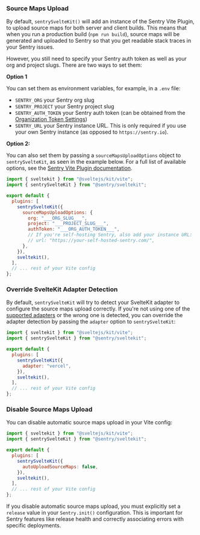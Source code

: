 ### Source Maps Upload

By default, `sentrySvelteKit()` will add an instance of the Sentry Vite Plugin, to upload source maps for both server and client builds. This means that when you run a production build (`npm run build`), source maps will be generated and uploaded to Sentry so that you get readable stack traces in your Sentry issues.

However, you still need to specify your Sentry auth token as well as your org and project slugs.
There are two ways to set them:

**Option 1**

You can set them as environment variables, for example, in a `.env` file:

- `SENTRY_ORG` your Sentry org slug
- `SENTRY_PROJECT` your Sentry project slug
- `SENTRY_AUTH_TOKEN` your Sentry auth token (can be obtained from the [Organization Token Settings](https://sentry.io/orgredirect/organizations/:orgslug/settings/auth-tokens/))
- `SENTRY_URL` your Sentry instance URL. This is only required if you use your own Sentry instance (as opposed to `https://sentry.io`).

**Option 2:**

You can also set them by passing a `sourceMapsUploadOptions` object to `sentrySvelteKit`, as seen in the example below. For a full list of available options, see the [Sentry Vite Plugin documentation](https://www.npmjs.com/package/@sentry/vite-plugin#options).

<OrgAuthTokenNote />

```javascript {filename:vite.config.(js|ts)} {6-12}
import { sveltekit } from "@sveltejs/kit/vite";
import { sentrySvelteKit } from "@sentry/sveltekit";

export default {
  plugins: [
    sentrySvelteKit({
      sourceMapsUploadOptions: {
        org: "___ORG_SLUG___",
        project: "___PROJECT_SLUG___",
        authToken: "___ORG_AUTH_TOKEN___",
        // If you're self-hosting Sentry, also add your instance URL:
        // url: "https://your-self-hosted-sentry.com/",
      },
    }),
    sveltekit(),
  ],
  // ... rest of your Vite config
};
```

### Override SvelteKit Adapter Detection

By default, `sentrySvelteKit` will try to detect your SvelteKit adapter to configure the source maps upload correctly. If you're not using one of the [supported adapters](/platforms/javascript/guides/sveltekit) or the wrong one is detected, you can override the adapter detection by passing the `adapter` option to `sentrySvelteKit`:

```javascript {filename:vite.config.(js|ts)} {7}
import { sveltekit } from "@sveltejs/kit/vite";
import { sentrySvelteKit } from "@sentry/sveltekit";

export default {
  plugins: [
    sentrySvelteKit({
      adapter: "vercel",
    }),
    sveltekit(),
  ],
  // ... rest of your Vite config
};
```

### Disable Source Maps Upload

You can disable automatic source maps upload in your Vite config:

```javascript {filename:vite.config.(js|ts)} {7}
import { sveltekit } from "@sveltejs/kit/vite";
import { sentrySvelteKit } from "@sentry/sveltekit";

export default {
  plugins: [
    sentrySvelteKit({
      autoUploadSourceMaps: false,
    }),
    sveltekit(),
  ],
  // ... rest of your Vite config
};
```

If you disable automatic source maps upload, you must explicitly set a `release` value in your `Sentry.init()` configuration. This is important for Sentry features like release health and correctly associating errors with specific deployments.
